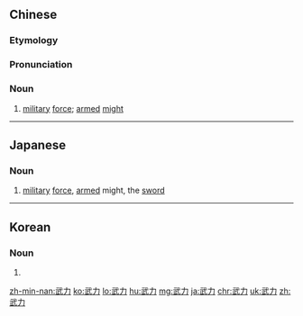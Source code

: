 ==Chinese==
{{zh-forms}}

===Etymology===
{{zh-compound|武|力|military|force}}

===Pronunciation===
{{zh-pron
|m=wǔlì
|c=mou5 lik6
|h=pfs=vú-li̍t
|mn=qz:bú-lia̍k/tw,xm,zz:bú-le̍k
|cat=n
}}

===Noun===
{{zh-noun}}

# [[military]] [[force]]; [[armed]] [[might]]

{{zh-cat|Advanced}}

----

==Japanese==
{{ja-kanjitab|ぶ|りょく|yomi=on}}

===Noun===
{{ja-noun|ぶりょく}}

# [[military]] [[force]], [[armed]] might, the [[sword]]
#: {{ja-usex|'''武力'''で勝っている。|'''ぶりょく''' で まさっている。|Its military capabilities are superior.}}

----

==Korean==
{{ko-hanjatab}}

===Noun===
{{ko-noun|hangeul=무력}}

# {{hanja form of|무력|the armed forces}}

[[zh-min-nan:武力]]
[[ko:武力]]
[[lo:武力]]
[[hu:武力]]
[[mg:武力]]
[[ja:武力]]
[[chr:武力]]
[[uk:武力]]
[[zh:武力]]